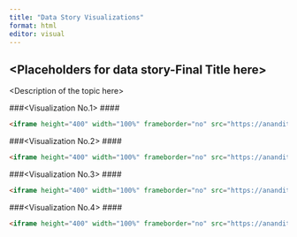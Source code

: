 ```yaml
---
title: "Data Story Visualizations"
format: html
editor: visual
---
```


## \<Placeholders for data story-Final Title here\>

\<Description of the topic here\>

###<Visualization No.1>
####<Brief significance of the visualization>

```html
<iframe height="400" width="100%" frameborder="no" src="https://ananditamisram.shinyapps.io/ShinyApp/"> </iframe>
```

###<Visualization No.2>
####<Brief significance of the visualization>

```html
<iframe height="400" width="100%" frameborder="no" src="https://ananditamisram.shinyapps.io/ShinyApp/"> </iframe>
```

###<Visualization No.3>
####<Brief significance of the visualization>

```html
<iframe height="400" width="100%" frameborder="no" src="https://ananditamisram.shinyapps.io/ShinyApp/"> </iframe>
```


###<Visualization No.4>
####<Brief significance of the visualization>

```html
<iframe height="400" width="100%" frameborder="no" src="https://ananditamisram.shinyapps.io/ShinyApp/"> </iframe>
```

